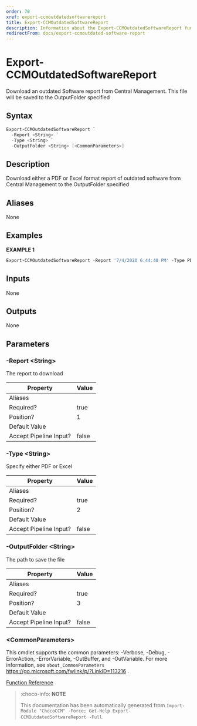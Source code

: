 ```yaml
---
order: 70
xref: export-ccmoutdatedsoftwarereport
title: Export-CCMOutdatedSoftwareReport
description: Information about the Export-CCMOutdatedSoftwareReport function
redirectFrom: docs/export-ccmoutdated-software-report
---
```


# Export-CCMOutdatedSoftwareReport

<!-- This documentation is automatically generated from /Export-CCMOutdatedSoftwareReport.ps1 using GenerateDocs.ps1. Contributions are welcome at the original location(s). -->

Download an outdated Software report from Central Management. This file will be saved to the OutputFolder specified

## Syntax

~~~powershell
Export-CCMOutdatedSoftwareReport `
  -Report <String> `
  -Type <String> `
  -OutputFolder <String> [<CommonParameters>]
~~~

## Description

Download either a PDF or Excel format report of outdated software from Central Management to the OutputFolder specified


## Aliases

None

## Examples

 **EXAMPLE 1**

~~~powershell
Export-CCMOutdatedSoftwareReport -Report '7/4/2020 6:44:40 PM' -Type PDF -OutputFolder C:\CCMReports

~~~

## Inputs

None

## Outputs

None

## Parameters

###  -Report &lt;String&gt;
The report to download

Property               | Value
---------------------- | -----
Aliases                |
Required?              | true
Position?              | 1
Default Value          |
Accept Pipeline Input? | false

###  -Type &lt;String&gt;
Specify either PDF or Excel

Property               | Value
---------------------- | -----
Aliases                |
Required?              | true
Position?              | 2
Default Value          |
Accept Pipeline Input? | false

###  -OutputFolder &lt;String&gt;
The path to save the file

Property               | Value
---------------------- | -----
Aliases                |
Required?              | true
Position?              | 3
Default Value          |
Accept Pipeline Input? | false

### &lt;CommonParameters&gt;

This cmdlet supports the common parameters: -Verbose, -Debug, -ErrorAction, -ErrorVariable, -OutBuffer, and -OutVariable. For more information, see `about_CommonParameters` https://go.microsoft.com/fwlink/p/?LinkID=113216 .



[Function Reference](xref:chococcm-functions)

> :choco-info: **NOTE**
>
> This documentation has been automatically generated from `Import-Module "ChocoCCM" -Force; Get-Help Export-CCMOutdatedSoftwareReport -Full`.

